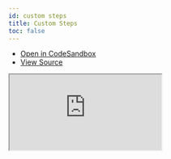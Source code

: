 ```yaml
---
id: custom steps
title: Custom Steps
toc: false
---
```


- [Open in CodeSandbox](https://codesandbox.io/s/github/TanStack/ranger/tree/master/examples/react/custom-steps)
- [View Source](https://github.com/TanStack/ranger/tree/master/examples/react/custom-steps)

<iframe
  src="https://codesandbox.io/s/github/TanStack/ranger/tree/master/examples/react/custom-steps?autoresize=1&fontsize=14&theme=dark"
  title="TanStack/ranger/react: custom-steps"
  sandbox="allow-forms allow-modals allow-popups allow-presentation allow-same-origin allow-scripts"
  style={{
    width: '100%',
    height: '80vh',
    border: '0',
    borderRadius: 8,
    overflow: 'hidden',
    position: 'static',
    zIndex: 0,
  }}
></iframe>

